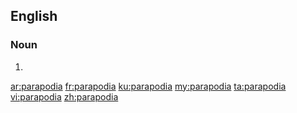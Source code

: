 ==English==

===Noun===
{{head|en|noun plural form}}

# {{plural of|parapodium|lang=en}}

[[ar:parapodia]]
[[fr:parapodia]]
[[ku:parapodia]]
[[my:parapodia]]
[[ta:parapodia]]
[[vi:parapodia]]
[[zh:parapodia]]
